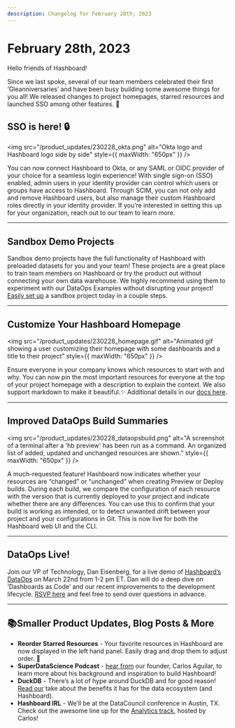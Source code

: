 ```yaml
---
description: Changelog for February 28th, 2023
---
```


# February 28th, 2023

Hello friends of Hashboard!

Since we last spoke, several of our team members celebrated their first ‘Gleanniversaries’ and have been busy building some awesome things for you all! We released changes to project homepages, starred resources and launched SSO among other features. 🚀

## SSO is here! 🔒

<img
  src="/product_updates/230228_okta.png"
  alt="Okta logo and Hashboard logo side by side"
  style={{ maxWidth: "650px" }}
/>

You can now connect Hashboard to Okta, or any SAML or OIDC provider of your choice for a seamless login experience! With single sign-on (SSO) enabled, admin users in your identity provider can control which users or groups have access to Hashboard. Through SCIM, you can not only add and remove Hashboard users, but also manage their custom Hashboard roles directly in your identity provider. If you’re interested in setting this up for your organization, reach out to our team to learn more.

---

## Sandbox Demo Projects

Sandbox demo projects have the full functionality of Hashboard with preloaded datasets for you and your team! These projects are a great place to train team members on Hashboard or try the product out without connecting your own data warehouse. We highly recommend using them to experiment with our DataOps Examples without disrupting your project! [Easily set up](/docs/project-management/demo-projects.md) a sandbox project today in a couple steps.

---

## Customize Your Hashboard Homepage

<img
  src="/product_updates/230228_homepage.gif"
  alt="Animated gif showing a user customizing their homepage with some dashboards and a title to their project"
  style={{ maxWidth: "650px" }}
/>

Ensure everyone in your company knows which resources to start with and why. You can now pin the most important resources for everyone at the top of your project homepage with a description to explain the context. We also support markdown to make it beautiful.✨ Additional details in our [docs here](/docs/data-ops/config-schema/homepage-launchpad).

---

## Improved DataOps Build Summaries

<img
  src="/product_updates/230228_dataopsbuild.png"
  alt="A screenshot of a terminal after a 'hb preview' has been run as a command.  An organized list of added, updated and unchanged resources are shown."
  style={{ maxWidth: "650px" }}
/>

A much-requested feature! Hashboard now indicates whether your resources are “changed” or “unchanged” when creating Preview or Deploy builds. During each build, we compare the configuration of each resource with the version that is currently deployed to your project and indicate whether there are any differences. You can use this to confirm that your build is working as intended, or to detect unwanted drift between your project and your configurations in Git. This is now live for both the Hashboard web UI and the CLI.

---

## DataOps Live!

Join our VP of Technology, Dan Eisenberg, for a live demo of [Hashboard’s DataOps](/docs/data-ops) on March 22nd from 1-2 pm ET. Dan will do a deep dive on ‘Dashboards as Code’ and our recent improvements to the development lifecycle. [RSVP here](https://app.livestorm.co/glean-io/glean-dataops-live?s=52e05471-02d9-4ba3-9263-15c4ff53ee75) and feel free to send over questions in advance.

---

## 📚Smaller Product Updates, Blog Posts & More

- **Reorder Starred Resources** - Your favorite resources in Hashboard are now displayed in the left hand panel. Easily drag and drop them to adjust order. 🌟
- **SuperDataScience Podcast** - [hear from](https://www.superdatascience.com/podcast/efficiently-gleaning-insights-from-vast-data-warehouses) our founder, Carlos Aguilar, to learn more about his background and inspiration to build Hashboard!
- **DuckDB** - There’s a lot of hype around DuckDB and for good reason! [Read our](https://hashboard.com/blog-posts/using-duckdb-for-not-so-big-data-in-hashboard) take about the benefits it has for the data ecosystem (and Hashboard).
- **Hashboard IRL** - We’ll be at the DataCouncil conference in Austin, TX. Check out the awesome line up for the [Analytics track](https://www.datacouncil.ai/austin), hosted by Carlos!
